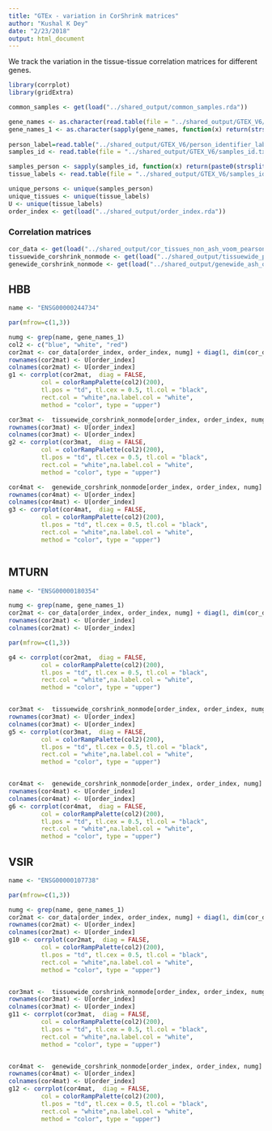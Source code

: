 ```yaml
---
title: "GTEx - variation in CorShrink matrices"
author: "Kushal K Dey"
date: "2/23/2018"
output: html_document
---
```


We track the variation in the tissue-tissue correlation matrices for different genes.


```r
library(corrplot)
library(gridExtra)
```

```r

common_samples <- get(load("../shared_output/common_samples.rda"))

gene_names <- as.character(read.table(file = "../shared_output/GTEX_V6/gene_names_GTEX_V6.txt")[,1])
gene_names_1 <- as.character(sapply(gene_names, function(x) return(strsplit(x, "[.]")[[1]][1])))
 
person_label=read.table("../shared_output/GTEX_V6/person_identifier_labels_with_numbers.txt");
samples_id <- read.table(file = "../shared_output/GTEX_V6/samples_id.txt")[,1]

samples_person <- sapply(samples_id, function(x) return(paste0(strsplit(as.character(x), "-")[[1]][1:2], collapse ="-")))
tissue_labels <- read.table(file = "../shared_output/GTEX_V6/samples_id.txt")[,3]

unique_persons <- unique(samples_person)
unique_tissues <- unique(tissue_labels)
U <- unique(tissue_labels)
order_index <- get(load("../shared_output/order_index.rda"))
```

### Correlation matrices

```r
cor_data <- get(load("../shared_output/cor_tissues_non_ash_voom_pearson.rda"))
tissuewide_corshrink_nonmode <- get(load("../shared_output/tissuewide_pearson_halfuniform_tissuewide_non_mode.rda"))
genewide_corshrink_nonmode <- get(load("../shared_output/genewide_ash_out_tissue_mat_halfuniform_non_mode.rda"))
```

## HBB

```r
name <- "ENSG00000244734"
```

```r

par(mfrow=c(1,3))

numg <- grep(name, gene_names_1)
col2 <- c("blue", "white", "red")
cor2mat <- cor_data[order_index, order_index, numg] + diag(1, dim(cor_data)[1])
rownames(cor2mat) <- U[order_index]
colnames(cor2mat) <- U[order_index]
g1 <- corrplot(cor2mat,  diag = FALSE,
         col = colorRampPalette(col2)(200),
         tl.pos = "td", tl.cex = 0.5, tl.col = "black",
         rect.col = "white",na.label.col = "white",
         method = "color", type = "upper") 

cor3mat <-  tissuewide_corshrink_nonmode[order_index, order_index, numg]
rownames(cor3mat) <- U[order_index]
colnames(cor3mat) <- U[order_index]
g2 <- corrplot(cor3mat,  diag = FALSE,
         col = colorRampPalette(col2)(200),
         tl.pos = "td", tl.cex = 0.5, tl.col = "black",
         rect.col = "white",na.label.col = "white",
         method = "color", type = "upper") 

cor4mat <-  genewide_corshrink_nonmode[order_index, order_index, numg]
rownames(cor4mat) <- U[order_index]
colnames(cor4mat) <- U[order_index]
g3 <- corrplot(cor4mat,  diag = FALSE,
         col = colorRampPalette(col2)(200),
         tl.pos = "td", tl.cex = 0.5, tl.col = "black",
         rect.col = "white",na.label.col = "white",
         method = "color", type = "upper") 



```

## MTURN

```r
name <- "ENSG00000180354"
```

```r
numg <- grep(name, gene_names_1)
cor2mat <- cor_data[order_index, order_index, numg] + diag(1, dim(cor_data)[1])
rownames(cor2mat) <- U[order_index]
colnames(cor2mat) <- U[order_index]

par(mfrow=c(1,3))

g4 <- corrplot(cor2mat,  diag = FALSE,
         col = colorRampPalette(col2)(200),
         tl.pos = "td", tl.cex = 0.5, tl.col = "black",
         rect.col = "white",na.label.col = "white",
         method = "color", type = "upper") 


cor3mat <-  tissuewide_corshrink_nonmode[order_index, order_index, numg]
rownames(cor3mat) <- U[order_index]
colnames(cor3mat) <- U[order_index]
g5 <- corrplot(cor3mat,  diag = FALSE,
         col = colorRampPalette(col2)(200),
         tl.pos = "td", tl.cex = 0.5, tl.col = "black",
         rect.col = "white",na.label.col = "white",
         method = "color", type = "upper") 


cor4mat <-  genewide_corshrink_nonmode[order_index, order_index, numg]
rownames(cor4mat) <- U[order_index]
colnames(cor4mat) <- U[order_index]
g6 <- corrplot(cor4mat,  diag = FALSE,
         col = colorRampPalette(col2)(200),
         tl.pos = "td", tl.cex = 0.5, tl.col = "black",
         rect.col = "white",na.label.col = "white",
         method = "color", type = "upper") 


```


## VSIR

```r
name <- "ENSG00000107738"
```

```r

par(mfrow=c(1,3))

numg <- grep(name, gene_names_1)
cor2mat <- cor_data[order_index, order_index, numg] + diag(1, dim(cor_data)[1])
rownames(cor2mat) <- U[order_index]
colnames(cor2mat) <- U[order_index]
g10 <- corrplot(cor2mat,  diag = FALSE,
         col = colorRampPalette(col2)(200),
         tl.pos = "td", tl.cex = 0.5, tl.col = "black",
         rect.col = "white",na.label.col = "white",
         method = "color", type = "upper") 


cor3mat <-  tissuewide_corshrink_nonmode[order_index, order_index, numg]
rownames(cor3mat) <- U[order_index]
colnames(cor3mat) <- U[order_index]
g11 <- corrplot(cor3mat,  diag = FALSE,
         col = colorRampPalette(col2)(200),
         tl.pos = "td", tl.cex = 0.5, tl.col = "black",
         rect.col = "white",na.label.col = "white",
         method = "color", type = "upper") 


cor4mat <-  genewide_corshrink_nonmode[order_index, order_index, numg]
rownames(cor4mat) <- U[order_index]
colnames(cor4mat) <- U[order_index]
g12 <- corrplot(cor4mat,  diag = FALSE,
         col = colorRampPalette(col2)(200),
         tl.pos = "td", tl.cex = 0.5, tl.col = "black",
         rect.col = "white",na.label.col = "white",
         method = "color", type = "upper") 

```
